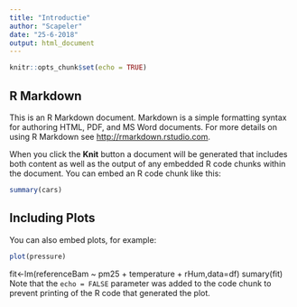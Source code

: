 ```yaml
---
title: "Introductie"
author: "Scapeler"
date: "25-6-2018"
output: html_document
---
```


```r
knitr::opts_chunk$set(echo = TRUE)
```

## R Markdown

This is an R Markdown document. Markdown is a simple formatting syntax for authoring HTML, PDF, and MS Word documents. For more details on using R Markdown see <http://rmarkdown.rstudio.com>.

When you click the **Knit** button a document will be generated that includes both content as well as the output of any embedded R code chunks within the document. You can embed an R code chunk like this:

```r
summary(cars)
```

## Including Plots

You can also embed plots, for example:

```r
plot(pressure)
```
fit<-lm(referenceBam ~ pm25 + temperature + rHum,data=df)
sumary(fit)
Note that the `echo = FALSE` parameter was added to the code chunk to prevent printing of the R code that generated the plot.
